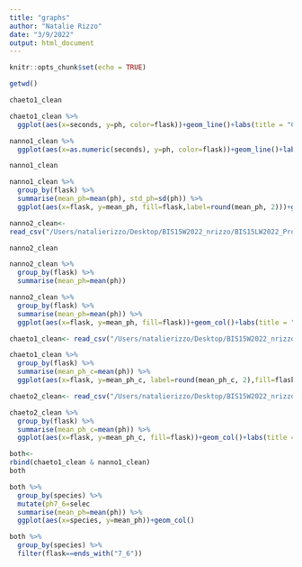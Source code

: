 ```yaml
---
title: "graphs"
author: "Natalie Rizzo"
date: "3/9/2022"
output: html_document
---
```


```r
knitr::opts_chunk$set(echo = TRUE)
```
```r
getwd()
```

```r
chaeto1_clean
```

```r
chaeto1_clean %>% 
  ggplot(aes(x=seconds, y=ph, color=flask))+geom_line()+labs(title = "Chaeto pH Fluctuations over 1 Week")
```
```r
nanno1_clean %>% 
  ggplot(aes(x=as.numeric(seconds), y=ph, color=flask))+geom_line()+labs(title = "Nanno pH Fluctuations over 1 Week")+theme(axis.text.x = element_text(angle = 60, hjust = 1))
```
```r
nanno1_clean 
```
```r
nanno1_clean %>% 
  group_by(flask) %>% 
  summarise(mean_ph=mean(ph), std_ph=sd(ph)) %>% 
  ggplot(aes(x=flask, y=mean_ph, fill=flask,label=round(mean_ph, 2)))+geom_col()+labs(title = "Average pH for Nanno Set 1")+theme(axis.text.x = element_text(angle = 60, hjust = 1))+geom_text(nudge_y = 0.5)
```
```r
nanno2_clean<-
read_csv("/Users/natalierizzo/Desktop/BIS15W2022_nrizzo/BIS15LW2022_Project-main/nanno2_clean.csv")
```


```r
nanno2_clean
```
```r
nanno2_clean %>% 
  group_by(flask) %>% 
  summarise(mean_ph=mean(ph))
```

```r
nanno2_clean %>% 
  group_by(flask) %>% 
  summarise(mean_ph=mean(ph)) %>% 
  ggplot(aes(x=flask, y=mean_ph, fill=flask))+geom_col()+labs(title = "Average pH for Nanno Set 2")
```


```r
chaeto1_clean<- read_csv("/Users/natalierizzo/Desktop/BIS15W2022_nrizzo/BIS15LW2022_Project-main/chaeto1_clean.csv")
```

```r
chaeto1_clean %>% 
  group_by(flask) %>% 
  summarise(mean_ph_c=mean(ph)) %>% 
  ggplot(aes(x=flask, y=mean_ph_c, label=round(mean_ph_c, 2),fill=flask))+geom_col()+geom_text(nudge_y = 0.5)+labs(title = "Average pH for Chaeto Set 1")+theme(axis.text.x = element_text(angle = 60, hjust = 1))
```
```r
chaeto2_clean<- read_csv("/Users/natalierizzo/Desktop/BIS15W2022_nrizzo/chaeto2_clean.csv")
```
```r
chaeto2_clean %>% 
  group_by(flask) %>% 
  summarise(mean_ph_c=mean(ph)) %>% 
  ggplot(aes(x=flask, y=mean_ph_c, fill=flask))+geom_col()+labs(title = "Average pH for Chaeto Set 2")+theme(axis.text.x = element_text(angle = 60, hjust = 1))
```
```r
both<-
rbind(chaeto1_clean & nanno1_clean)
both
```
```r
both %>% 
  group_by(species) %>% 
  mutate(ph7_6=selec
  summarise(mean_ph=mean(ph)) %>% 
  ggplot(aes(x=species, y=mean_ph))+geom_col()
```
```r
both %>% 
  group_by(species) %>% 
  filter(flask==ends_with("7_6"))
```



